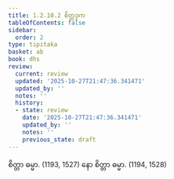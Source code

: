 ```yaml
---
title: 1.2.10.2 စိတ္တဒုက
tableOfContents: false
sidebar:
  order: 2
type: tipitaka
basket: ab
book: dhs
review:
  current: review
  updated: '2025-10-27T21:47:36.341471'
  updated_by: ''
  notes: ''
  history:
  - state: review
    date: '2025-10-27T21:47:36.341471'
    updated_by: ''
    notes: ''
    previous_state: draft
---
```



<ReviewStatus review={frontmatter.review} showDetails={true} />

<HypothesisAnnotation frontmatter={frontmatter} />

<DynamicBreadcrumb />

<Division number="78" book="dhs" e="ch" v="29" p="11">

<Paragraph number="188" book="dhs">
စိတ္တာ ဓမ္မာ. (<Emphasis>1193, 1527</Emphasis>)
</Paragraph>

<Paragraph number="189" book="dhs">
နော စိတ္တာ ဓမ္မာ. (<Emphasis>1194, 1528</Emphasis>)
</Paragraph>
</Division>